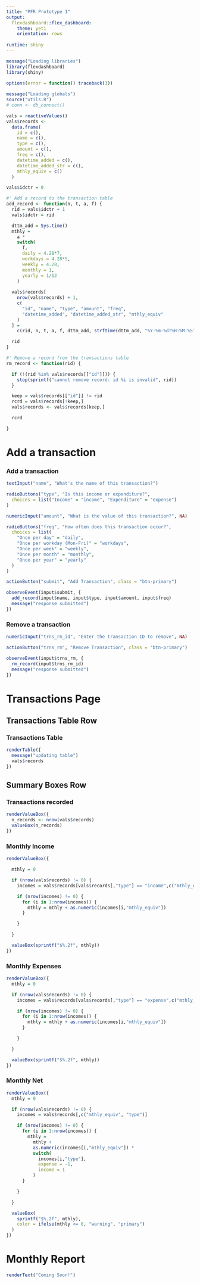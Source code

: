 ```yaml
---
title: "PFR Prototype 1"
output:
  flexdashboard::flex_dashboard:
    theme: yeti
    orientation: rows
    
runtime: shiny
---
```


```r
message("Loading libraries")
library(flexdashboard)
library(shiny)

options(error = function() traceback(3))
  
message("Loading globals")
source("utils.R")
# conn <- db_connect()

vals = reactiveValues()
vals$records <-
  data.frame(
    id = c(),
    name = c(),
    type = c(),
    amount = c(),
    freq = c(),
    datetime_added = c(),
    datetime_added_str = c(),
    mthly_equiv = c()
  )

vals$idctr = 0

#' Add a record to the transaction table
add_record <- function(n, t, a, f) {
  rid = vals$idctr + 1
  vals$idctr = rid

  dttm_add = Sys.time()
  mthly =
    a *
    switch(
      f,
      daily = 4.28*7,
      workdays = 4.28*5,
      weekly = 4.28,
      monthly = 1,
      yearly = 1/12
    )
    
  vals$records[
    nrow(vals$records) + 1,
    c(
      "id", "name", "type", "amount", "freq",
      "datetime_added", "datetime_added_str", "mthly_equiv"
    )
  ] =
    c(rid, n, t, a, f, dttm_add, strftime(dttm_add, "%Y-%m-%dT%H:%M:%S"), mthly)

  rid
}

#' Remove a record from the transactions table
rm_record <- function(rid) {

  if (!(rid %in% vals$records[["id"]])) {
    stop(sprintf("cannot remove record: id %i is invalid", rid))
  }

  keep = vals$records[["id"]] != rid
  rcrd = vals$records[!keep,]
  vals$records <- vals$records[keep,]

  rcrd

}
```

Add a transaction {.sidebar data-width=300}
=====================================================================

### Add a transaction

```r
textInput("name", "What's the name of this transaction?")

radioButtons("type", "Is this income or expenditure?",
  choices = list("Income" = "income", "Expenditure" = "expense")
)

numericInput("amount", "What is the value of this transaction?", NA)

radioButtons("freq", "How often does this transaction occur?",
  choices = list(
    "Once per day" = "daily",
    "Once per workday (Mon-Fri)" = "workdays",
    "Once per week" = "weekly",
    "Once per month" = "monthly",
    "Once per year" = "yearly"
  )
)

actionButton("submit", "Add Transaction", class = "btn-primary")

observeEvent(input$submit, {
  add_record(input$name, input$type, input$amount, input$freq)
  message("response submitted")
})
```

### Remove a transaction

```r
numericInput("trns_rm_id", "Enter the transaction ID to remove", NA)

actionButton("trns_rm", "Remove Transaction", class = "btn-primary")

observeEvent(input$trns_rm, {
  rm_record(input$trns_rm_id)
  message("response submitted")
})
```

Transactions Page
=====================================================================

Transactions Table Row 
---------------------------------------------------------------------

### Transactions Table

```r
renderTable({
  message("updating table")
  vals$records
})
```

Summary Boxes Row
---------------------------------------------------------------------

### Transactions recorded

```r
renderValueBox({
  n_records <- nrow(vals$records)
  valueBox(n_records)
})
```

### Monthly Income

```r
renderValueBox({

  mthly = 0

  if (nrow(vals$records) != 0) {
    incomes = vals$records[vals$records[,"type"] == "income",c("mthly_equiv")]

    if (nrow(incomes) != 0) {
      for (i in 1:nrow(incomes)) {
        mthly = mthly + as.numeric(incomes[i,"mthly_equiv"])
      }

    }

  }

  valueBox(sprintf("$%.2f", mthly))
})
```

### Monthly Expenses

```r
renderValueBox({
  mthly = 0

  if (nrow(vals$records) != 0) {
    incomes = vals$records[vals$records[,"type"] == "expense",c("mthly_equiv")]

    if (nrow(incomes) != 0) {
      for (i in 1:nrow(incomes)) {
        mthly = mthly + as.numeric(incomes[i,"mthly_equiv"])
      }

    }

  }

  valueBox(sprintf("$%.2f", mthly))
})
```

### Monthly Net

```r
renderValueBox({
  mthly = 0

  if (nrow(vals$records) != 0) {
    incomes = vals$records[,c("mthly_equiv", "type")]

    if (nrow(incomes) != 0) {
      for (i in 1:nrow(incomes)) {
        mthly =
          mthly + 
          as.numeric(incomes[i,"mthly_equiv"]) *
          switch(
            incomes[i,"type"],
            expense = -1,
            income = 1
          )
      }

    }

  }

  valueBox(
    sprintf("$%.2f", mthly),
    color = ifelse(mthly <= 0, "warning", "primary")
  )
})
```

Monthly Report
=====================================================================

```r
renderText("Coming Soon!")
```
